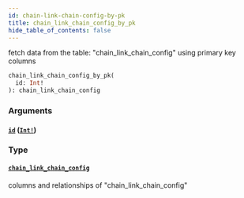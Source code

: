 ```yaml
---
id: chain-link-chain-config-by-pk
title: chain_link_chain_config_by_pk
hide_table_of_contents: false
---
```


fetch data from the table: "chain_link_chain_config" using primary key columns

```graphql
chain_link_chain_config_by_pk(
  id: Int!
): chain_link_chain_config
```

### Arguments

#### [`id`](#) ([`Int!`](../scalars/int))

### Type

#### [`chain_link_chain_config`](../objects/chain-link-chain-config)

columns and relationships of "chain_link_chain_config"
